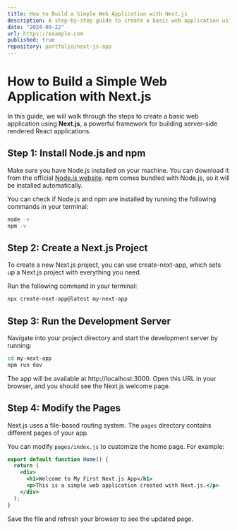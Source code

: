 ```yaml
---
title: How to Build a Simple Web Application with Next.js
description: A step-by-step guide to create a basic web application using Next.js
date: "2024-09-22"
url: https://example.com
published: true
repository: portfolio/next-js-app
---
```


# How to Build a Simple Web Application with Next.js

In this guide, we will walk through the steps to create a basic web application using **Next.js**, a powerful framework for building server-side rendered React applications.

## Step 1: Install Node.js and npm

Make sure you have Node.js installed on your machine. You can download it from the official [Node.js website](https://nodejs.org/). npm comes bundled with Node.js, so it will be installed automatically.

You can check if Node.js and npm are installed by running the following commands in your terminal:

```bash
node -v
npm -v
```

## Step 2: Create a Next.js Project

To create a new Next.js project, you can use create-next-app, which sets up a Next.js project with everything you need.

Run the following command in your terminal:

```bash
npx create-next-app@latest my-next-app
```

## Step 3:  Run the Development Server

Navigate into your project directory and start the development server by running:

```bash
cd my-next-app
npm run dev
```

The app will be available at http://localhost:3000. Open this URL in your browser, and you should see the Next.js welcome page.

## Step 4: Modify the Pages

Next.js uses a file-based routing system. The `pages` directory contains different pages of your app.

You can modify `pages/index.js` to customize the home page. For example:

```jsx
export default function Home() {
  return (
    <div>
      <h1>Welcome to My First Next.js App</h1>
      <p>This is a simple web application created with Next.js.</p>
    </div>
  );
}
```

Save the file and refresh your browser to see the updated page.

